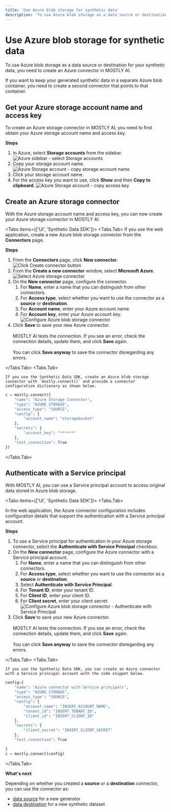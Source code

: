 ```yaml
---
title: 'Use Azure blob storage for synthetic data'
description: 'To use Azure blob storage as a data source or destination for your synthetic data, you need to create an Azure connector in MOSTLY AI.'
---
```



# Use Azure blob storage for synthetic data

To use Azure blob storage as a data source or destination for your synthetic data, you need to create an Azure connector in MOSTLY AI.

If you want to keep your generated synthetic data in a separate Azure blob container, you need to create a second connector that points to that container.

## Get your Azure storage account name and access key

To create an Azure storage connector in MOSTLY AI, you need to first obtain your Azure storage account name and access key.

**Steps**

1. In Azure, select **Storage accounts** from the sidebar.
   <Image src="/docimages/connectors/azure/prereq-01-azure-sidebar-storage-accounts.webp" alt="Azure sidebar - select Storage accounts" width={175} height={500} />
2. Copy your storage account name.
   <Image src="/docimages/connectors/azure/prereq-02-azure-storage-account-name.webp" alt="Azure Storage account - copy storage account name" width={350} height={500} />
3. Click your storage account name.
4. For the access key you want to use, click **Show** and then **Copy to clipboard**.
   <Image src="/docimages/connectors/azure/prereq-03-azure-storage-account-copy-access-key.webp" alt="Azure Storage account - copy access key" width={800} height={500} />

## Create an Azure storage connector

With the Azure storage account name and access key, you can now create your Azure storage connector in MOSTLY AI.

<Tabs items={['UI', 'Synthetic Data SDK']}>
<Tabs.Tab>
If you use the web application, create a new Azure blob storage connector from the **Connectors** page.

**Steps**

1.  From the **Connectors** page, click **New connector**.
    <Image src="/docimages/connectors/create-connector-01-click.webp" alt="Click Create connector button" width={800} height={500} />
2.  From the **Create a new connector** window, select **Microsoft Azure**.
    <Image src="/docimages/connectors/azure/create-connector-02-select-azure.webp" alt="Select Azure storage connector" width={800} height={500} />
3.  On the **New connector** page, configure the connector.
    1. For **Name**, enter a name that you can distinguish from other connectors.
    2. For **Access type**, select whether you want to use the connector as a **source** or **destination**.
    3. For **Account name**, enter your Azure account name.
    4. For **Account key**, enter your Azure account key.
       <Image src="/docimages/connectors/azure/create-connector-03-configure-azure.webp" alt="Configure Azure blob storage connector" width={350} height={500} />
4.  Click **Save** to save your new Azure connector.<br /><br />
    MOSTLY AI tests the connection. If you see an error, check the connection details, update them, and click **Save** again.<br /><br />
    You can click **Save anyway** to save the connector disregarding any errors.

</Tabs.Tab>
<Tabs.Tab>

    If you use the Synthetic Data SDK, create an Azure blob storage connector with `mostly.connect()` and provide a connector configuration dictionary as shown below.

```python copy filename="python" {3,6,9}
c = mostly.connect({
    "name": "Azure Storage Connector",
    "type": "AZURE_STORAGE",
    "access_type": "SOURCE",
    "config": {
        "account_name": "storagebucket"
    },
    "secrets": {
        "account_key": "******"
    },
    "test_connection": True
})
```

</Tabs.Tab>
</Tabs>

## Authenticate with a Service principal

With MOSTLY AI, you can use a Service principal account to access original data stored in Azure blob storage.

<Tabs items={['UI', 'Synthetic Data SDK']}>
<Tabs.Tab>

In the web application, the Azure connector configuration includes configuration details that support the authentication with a Service principal account.

**Steps**

1.  To use a Service principal for authentication in your Azure storage connector, select the **Authenticate with Service Principal** checkbox.
2.  On the **New connector** page, configure the Azure connector with a Service principal account.
    1. For **Name**, enter a name that you can distinguish from other connectors.
    2. For **Access type**, select whether you want to use the connector as a **source** or **destination**.
    3. Select **Authenticate with Service Principal**.
    4. For **Tenant ID**, enter your tenant ID.
    5. For **Client ID**, enter your client ID.
    6. For **Client secret**, enter your client secret.
       <Image src="/docimages/connectors/azure/create-connector-04-azure-with-service-principal.webp" alt="Configure Azure blob storage connector - Authenticate with Service Principal" width={350} height={500} />
3.  Click **Save** to save your new Azure connector.<br /><br />
    MOSTLY AI tests the connection. If you see an error, check the connection details, update them, and click **Save** again.<br /><br />
    You can click **Save anyway** to save the connector disregarding any errors.

</Tabs.Tab>
<Tabs.Tab>

    If you use the Synthetic Data SDK, you can create an Azure connector with a Service principal account with the code snippet below.

```python filename="python" copy
config={
    "name": "Azure connector with Service principals",
    "type": "AZURE_STORAGE",
    "access_type": "SOURCE",
    "config": {
        "account_name": "INSERT_ACCOUNT_NAME",
        "tenant_id": "INSERT_TENANT_ID",
        "client_id": "INSERT_CLIENT_ID"
    },
    "secrets": {
        "client_secret": "INSERT_CLIENT_SECRET"
    },
    "test_connection": True

}
c = mostly.connect(config)
```

</Tabs.Tab>
</Tabs>

**What's next**

Depending on whether you created a **source** or a **destination** connector, you can use the connector as:

- [data source](../use/data-source) for a new generator
- [data destination](../use/data-destination) for a new synthetic dataset
